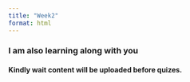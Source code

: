 ```yaml
---
title: "Week2"
format: html
---
```


### I am also learning along with you
#### Kindly wait content will be uploaded before quizes.
